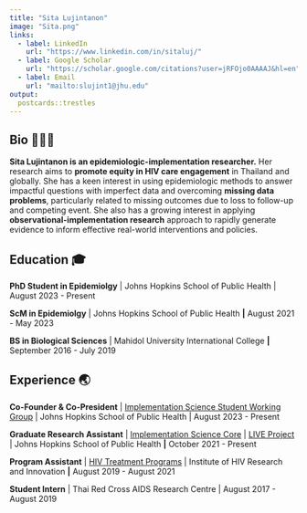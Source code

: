 ```yaml
---
title: "Sita Lujintanon"
image: "Sita.png"
links:
  - label: LinkedIn
    url: "https://www.linkedin.com/in/sitaluj/"
  - label: Google Scholar
    url: "https://scholar.google.com/citations?user=jRFOjo0AAAAJ&hl=en"
  - label: Email
    url: "mailto:slujint1@jhu.edu"
output:
  postcards::trestles
---
```


## Bio 🧘🏻‍♀️

**Sita Lujintanon is an epidemiologic-implementation researcher.** Her research aims to **promote equity in HIV care engagement** in Thailand and globally. She has a keen interest in using epidemiologic methods to answer impactful questions with imperfect data and overcoming **missing data problems**, particularly related to missing outcomes due to loss to follow-up and competing event. She also has a growing interest in applying **observational-implementation research** approach to rapidly generate evidence to inform effective real-world interventions and policies.

## Education 🎓

**PhD Student in Epidemiolgy** \| Johns Hopkins School of Public Health \| August 2023 - Present

**ScM in Epidemiolgy** \| Johns Hopkins School of Public Health **\|** August 2021 - May 2023

**BS in Biological Sciences** \| Mahidol University International College **\|** September 2016 - July 2019

## Experience 🌏

**Co-Founder & Co-President** \| [Implementation Science Student Working Group](https://jhu.campusgroups.com/isswg/home/) \| Johns Hopkins School of Public Health \| August 2023 - Present

**Graduate Research Assistant** \| [Implementation Science Core](https://hopkinscfar.org/science-cores/implementation-science-swg/) \| [LIVE Project](https://live.idig.science/) \| Johns Hopkins School of Public Health **\|** October 2021 - Present

**Program Assistant** \| [HIV Treatment Programs](https://ihri.org/hiv-treatment/) \| Institute of HIV Research and Innovation **\|** August 2019 - August 2021

**Student Intern** \| Thai Red Cross AIDS Research Centre \| August 2017 - August 2019
